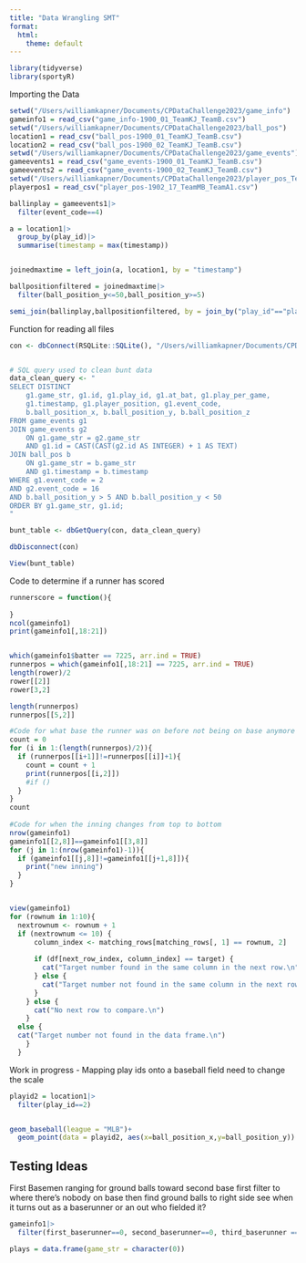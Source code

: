 ```yaml
---
title: "Data Wrangling SMT"
format:
  html:
    theme: default
---
```


```r
library(tidyverse)
library(sportyR)
```



Importing the Data
```r
setwd("/Users/williamkapner/Documents/CPDataChallenge2023/game_info")
gameinfo1 = read_csv("game_info-1900_01_TeamKJ_TeamB.csv")
setwd("/Users/williamkapner/Documents/CPDataChallenge2023/ball_pos")
location1 = read_csv("ball_pos-1900_01_TeamKJ_TeamB.csv")
location2 = read_csv("ball_pos-1900_02_TeamKJ_TeamB.csv")
setwd("/Users/williamkapner/Documents/CPDataChallenge2023/game_events")
gameevents1 = read_csv("game_events-1900_01_TeamKJ_TeamB.csv")
gameevents2 = read_csv("game_events-1900_02_TeamKJ_TeamB.csv")
setwd("/Users/williamkapner/Documents/CPDataChallenge2023/player_pos_TeamA1")
playerpos1 = read_csv("player_pos-1902_17_TeamMB_TeamA1.csv")
```


```r
ballinplay = gameevents1|>
  filter(event_code==4)

a = location1|>
  group_by(play_id)|>
  summarise(timestamp = max(timestamp))


joinedmaxtime = left_join(a, location1, by = "timestamp")

ballpositionfiltered = joinedmaxtime|>
  filter(ball_position_y<=50,ball_position_y>=5)

semi_join(ballinplay,ballpositionfiltered, by = join_by("play_id"=="play_id.x"))


```


Function for reading all files
```r
con <- dbConnect(RSQLite::SQLite(), "/Users/williamkapner/Documents/CPDataChallenge2023/data_challenge.db")


# SQL query used to clean bunt data
data_clean_query <- "
SELECT DISTINCT 
    g1.game_str, g1.id, g1.play_id, g1.at_bat, g1.play_per_game, 
    g1.timestamp, g1.player_position, g1.event_code, 
    b.ball_position_x, b.ball_position_y, b.ball_position_z
FROM game_events g1
JOIN game_events g2 
    ON g1.game_str = g2.game_str
    AND g1.id = CAST(CAST(g2.id AS INTEGER) + 1 AS TEXT)
JOIN ball_pos b
    ON g1.game_str = b.game_str
    AND g1.timestamp = b.timestamp
WHERE g1.event_code = 2
AND g2.event_code = 16
AND b.ball_position_y > 5 AND b.ball_position_y < 50
ORDER BY g1.game_str, g1.id;
"

bunt_table <- dbGetQuery(con, data_clean_query)

dbDisconnect(con)

View(bunt_table)
```


Code to determine if a runner has scored
```r
runnerscore = function(){
  
}
ncol(gameinfo1)
print(gameinfo1[,18:21])


which(gameinfo1$batter == 7225, arr.ind = TRUE)
runnerpos = which(gameinfo1[,18:21] == 7225, arr.ind = TRUE)
length(rower)/2
rower[[2]]
rower[3,2]

length(runnerpos)
runnerpos[[5,2]]

#Code for what base the runner was on before not being on base anymore
count = 0
for (i in 1:(length(runnerpos)/2)){
  if (runnerpos[[i+1]]!=runnerpos[[i]]+1){
    count = count + 1
    print(runnerpos[[i,2]])
    #if ()
  }
}
count
  
#Code for when the inning changes from top to bottom
nrow(gameinfo1)
gameinfo1[[2,8]]==gameinfo1[[3,8]]
for (j in 1:(nrow(gameinfo1)-1)){
  if (gameinfo1[[j,8]]!=gameinfo1[[j+1,8]]){
    print("new inning")
  }
}


view(gameinfo1)
for (rownum in 1:10){
  nextrownum <- rownum + 1
  if (nextrownum <= 10) {
      column_index <- matching_rows[matching_rows[, 1] == rownum, 2]
      
      if (df[next_row_index, column_index] == target) {
        cat("Target number found in the same column in the next row.\n")
      } else {
        cat("Target number not found in the same column in the next row.\n")
      }
    } else {
      cat("No next row to compare.\n")
    }
  else {
  cat("Target number not found in the data frame.\n")
    }
  }

```












Work in progress - Mapping play ids onto a baseball field
need to change the scale
```r
playid2 = location1|>
  filter(play_id==2)


geom_baseball(league = "MLB")+
  geom_point(data = playid2, aes(x=ball_position_x,y=ball_position_y))

```


## Testing Ideas
First Basemen ranging for ground balls toward second base
first filter to where there's nobody on base
then find ground balls to right side
see when it turns out as a baserunner or an out
who fielded it?
```r
gameinfo1|>
  filter(first_baserunner==0, second_baserunner==0, third_baserunner == 0)

plays = data.frame(game_str = character(0))    
```

